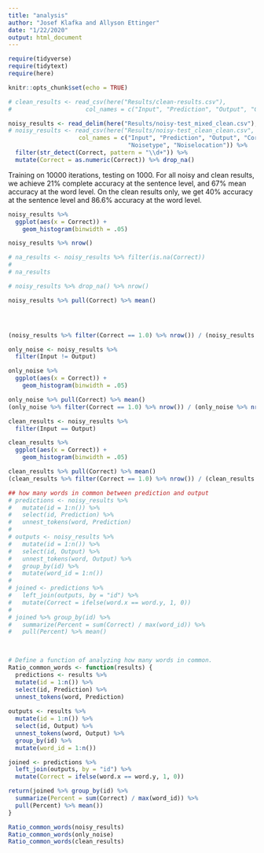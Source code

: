 ```yaml
---
title: "analysis"
author: "Josef Klafka and Allyson Ettinger"
date: "1/22/2020"
output: html_document
---
```


```r
require(tidyverse)
require(tidytext)
require(here)

knitr::opts_chunk$set(echo = TRUE)
```

```r
# clean_results <- read_csv(here("Results/clean-results.csv"), 
#                     col_names = c("Input", "Prediction", "Output", "Correct"))

noisy_results <- read_delim(here("Results/noisy-test_mixed_clean.csv"), delim = ",", quote="", skip = 62,
# noisy_results <- read_csv(here("Results/noisy-test_clean_clean.csv", 
                    col_names = c("Input", "Prediction", "Output", "Correct", 
                                  "Noisetype", "Noiselocation")) %>%
  filter(str_detect(Correct, pattern = "\\d+")) %>%
  mutate(Correct = as.numeric(Correct)) %>% drop_na()
```
  

Training on 10000 iterations, testing on 1000. For all noisy and clean results, we achieve $21\%$ complete accuracy at the sentence level, and $67\%$ mean accuracy at the word level. On the clean results only, we get $40\%$ accuracy at the sentence level and $86.6\%$ accuracy at the word level. 

```r
noisy_results %>% 
  ggplot(aes(x = Correct)) + 
    geom_histogram(binwidth = .05)

noisy_results %>% nrow()

# na_results <- noisy_results %>% filter(is.na(Correct))
# 
# na_results 

# noisy_results %>% drop_na() %>% nrow()

noisy_results %>% pull(Correct) %>% mean()




(noisy_results %>% filter(Correct == 1.0) %>% nrow()) / (noisy_results %>% nrow())

only_noise <- noisy_results %>% 
  filter(Input != Output) 

only_noise %>% 
  ggplot(aes(x = Correct)) + 
    geom_histogram(binwidth = .05)

only_noise %>% pull(Correct) %>% mean()
(only_noise %>% filter(Correct == 1.0) %>% nrow()) / (only_noise %>% nrow())
```

```r
clean_results <- noisy_results %>%
  filter(Input == Output)

clean_results %>% 
  ggplot(aes(x = Correct)) + 
    geom_histogram(binwidth = .05)

clean_results %>% pull(Correct) %>% mean()
(clean_results %>% filter(Correct == 1.0) %>% nrow()) / (clean_results %>% nrow())
```

```r
## how many words in common between prediction and output
# predictions <- noisy_results %>%
#   mutate(id = 1:n()) %>%
#   select(id, Prediction) %>%
#   unnest_tokens(word, Prediction)
#   
# outputs <- noisy_results %>%
#   mutate(id = 1:n()) %>%
#   select(id, Output) %>%
#   unnest_tokens(word, Output) %>% 
#   group_by(id) %>%
#   mutate(word_id = 1:n()) 
# 
# joined <- predictions %>%
#   left_join(outputs, by = "id") %>% 
#   mutate(Correct = ifelse(word.x == word.y, 1, 0)) 
# 
# joined %>% group_by(id) %>% 
#   summarize(Percent = sum(Correct) / max(word_id)) %>% 
#   pull(Percent) %>% mean()

  
```

```r

# Define a function of analyzing how many words in common. 
Ratio_common_words <- function(results) { 
  predictions <- results %>%
  mutate(id = 1:n()) %>%
  select(id, Prediction) %>%
  unnest_tokens(word, Prediction)
  
outputs <- results %>%
  mutate(id = 1:n()) %>%
  select(id, Output) %>%
  unnest_tokens(word, Output) %>% 
  group_by(id) %>%
  mutate(word_id = 1:n()) 

joined <- predictions %>%
  left_join(outputs, by = "id") %>% 
  mutate(Correct = ifelse(word.x == word.y, 1, 0)) 

return(joined %>% group_by(id) %>% 
  summarize(Percent = sum(Correct) / max(word_id)) %>% 
  pull(Percent) %>% mean())
}
```

```r
Ratio_common_words(noisy_results)
Ratio_common_words(only_noise)
Ratio_common_words(clean_results)
```
